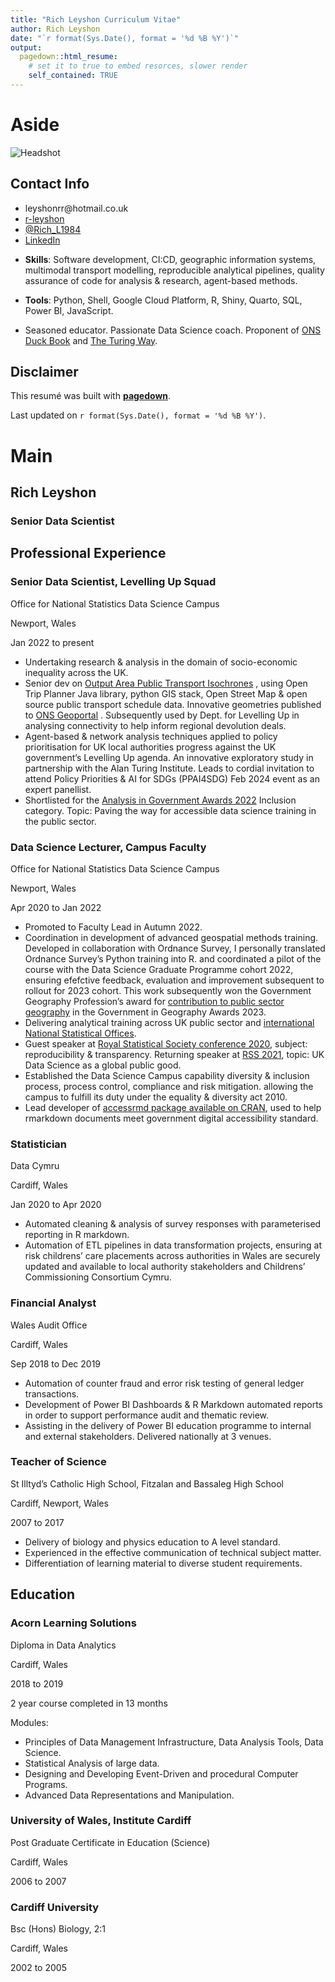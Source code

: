 ```yaml
---
title: "Rich Leyshon Curriculum Vitae"
author: Rich Leyshon
date: "`r format(Sys.Date(), format = '%d %B %Y')`"
output:
  pagedown::html_resume:
    # set it to true to embed resorces, slower render
    self_contained: TRUE
---
```


Aside
====================================

<img src="./www/fin-conf-2020-bw.jpg" alt="Headshot"/>

Contact Info {#contact}
--------------------------------------------------------------------------------
<div>
- <i class="fa fa-envelope"></i> leyshonrr@hotmail.co.uk
- <i class="fab fa-github-square"></i> <a href=https://github.com/r-leyshon target="_blank">r-leyshon</a>
- <i class="fab fa-x-twitter"></i> <a href=https://twitter.com/Rich_L1984 target="_blank">@Rich_L1984</a>
- <i class="fab fa-linkedin"></i> <a href=https://www.linkedin.com/in/richard-leyshon-316121163/ target="_blank">LinkedIn</a>
<br>
</div>

- **Skills**: Software development, CI:CD, geographic information systems,
multimodal transport modelling, reproducible analytical pipelines, quality
assurance of code for analysis & research, agent-based methods.

- **Tools**: Python, Shell, Google Cloud Platform, R, Shiny, Quarto, SQL,
Power BI, JavaScript.

- Seasoned educator. Passionate Data Science coach. Proponent of
<a href=https://best-practice-and-impact.github.io/qa-of-code-guidance/intro.html target="_blank">ONS Duck Book</a>
and <a href=https://the-turing-way.netlify.app/index.html target="_blank">The Turing Way</a>.

Disclaimer {#disclaimer}
--------------------------------------------------------------------------------

This resumé was built with <a href=https://github.com/rstudio/pagedown target="_blank">**pagedown**</a>.

Last updated on `r format(Sys.Date(), format = '%d %B %Y')`.

Main
================================================================================

Rich Leyshon {#title}
--------------------------------------------------------------------------------

### Senior Data Scientist

Professional Experience {data-icon=suitcase data-concise=true}
--------------------------------------------------------------------------------

### Senior Data Scientist, Levelling Up Squad

Office for National Statistics Data Science Campus

Newport, Wales

Jan 2022 to present

- Undertaking research & analysis in the domain of socio-economic inequality
across the UK.
- Senior dev on
<a href=https://datasciencecampus.ons.gov.uk/using-open-data-to-understand-hyperlocal-differences-in-uk-public-transport-availability/ target="_blank">Output Area Public Transport Isochrones</a>
, using Open Trip Planner Java library, python GIS stack, Open Street Map &
open source public transport schedule data. Innovative geometries published to
<a href=https://geoportal.statistics.gov.uk/search?q=isochrones target="_blank">ONS Geoportal</a>
. Subsequently used by Dept. for Levelling Up in analysing connectivity to help
inform regional devolution deals.
- Agent-based & network analysis techniques applied to policy prioritisation
for UK local authorities progress against the UK government's Levelling Up
agenda. An innovative exploratory study in partnership with the Alan Turing
Institute. Leads to cordial invitation to attend Policy Priorities & AI for
SDGs (PPAI4SDG) Feb 2024 event as an expert panellist.
- Shortlisted for the
<a href=https://analysisfunction.civilservice.gov.uk/news/analysis-in-government-awards-2022-shortlist/ target="_blank">Analysis in Government Awards 2022</a>
Inclusion category. Topic: Paving the way for accessible data science training
in the public sector.

### Data Science Lecturer, Campus Faculty

Office for National Statistics Data Science Campus

Newport, Wales

Apr 2020 to Jan 2022

- Promoted to Faculty Lead in Autumn 2022.
- Coordination in development of advanced geospatial methods training.
Developed in collaboration with Ordnance Survey, I personally translated
Ordnance Survey's Python training into R. and coordinated a pilot of the course
with the Data Science Graduate Programme cohort 2022, ensuring efefctive
feedback, evaluation and improvement subsequent to rollout for 2023 cohort.
This work subsequently won the Government Geography Profession's award for
<a href=https://twitter.com/GovGeo/status/1658156885676109832 target="_blank">contribution to public sector geography</a>
in the Government in Geography Awards 2023. 
- Delivering analytical training across UK public sector and
<a href=https://datasciencecampus.ons.gov.uk/taking-reproducible-analytical-pipelines-on-a-virtual-tour-first-stop-the-caribbean/ target="_blank">international National Statistical Offices</a>.
- Guest speaker at
<a href=https://rss.org.uk/RSS/media/File-library/Conference/Programme-for-RSS-2020-Online-conference.pdf target="_blank">Royal Statistical Society conference 2020</a>,
subject: reproducibility & transparency. Returning speaker at
<a href=https://rss.org.uk/news-publication/news-publications/2021/general-news/conference-2021-uk-data-science-as-a-global-public/ target="_blank">RSS 2021</a>,
topic: UK Data Science as a global public good.
- Established the Data Science Campus capability diversity &
inclusion process, process control, compliance and risk mitigation. allowing
the campus to fulfill its duty under the equality & diversity act 2010.
- Lead developer of
<a href=https://cran.r-project.org/package=accessrmd target="_blank">accessrmd package available on CRAN</a>,
used to help rmarkdown documents meet government digital accessibility
standard.

### Statistician  

Data Cymru  

Cardiff, Wales

Jan 2020 to Apr 2020

- Automated cleaning & analysis of survey responses with parameterised
reporting in R markdown.
- Automation of ETL pipelines in data transformation projects, ensuring at
risk childrens' care placements across authorities in Wales are securely
updated and available to local authority stakeholders and Childrens'
Commissioning Consortium Cymru.

### Financial Analyst

Wales Audit Office  

Cardiff, Wales  

Sep 2018 to Dec 2019

- Automation of counter fraud and error risk testing of general ledger
transactions.
- Development of Power BI Dashboards & R Markdown automated reports in order
to support performance audit and thematic review.
- Assisting in the delivery of Power BI education programme to internal and
external stakeholders. Delivered nationally at 3 venues.

### Teacher of Science  

St Illtyd's Catholic High School, Fitzalan and Bassaleg High School  

Cardiff, Newport,  Wales

2007 to 2017

- Delivery of biology and physics education to A level standard.
- Experienced in the effective communication of technical subject matter.
- Differentiation of learning material to diverse student requirements.

Education {data-icon=graduation-cap data-concise=true}
--------------------------------------------------------------------------------

### Acorn Learning Solutions
Diploma in Data Analytics

Cardiff, Wales

2018 to 2019

2 year course completed in 13 months

Modules: 

- Principles of Data Management Infrastructure, Data Analysis Tools,
Data Science.
- Statistical Analysis of large data.
- Designing and Developing Event-Driven and procedural Computer Programs.
- Advanced Data Representations and Manipulation.

### University of Wales, Institute Cardiff
Post Graduate Certificate in Education (Science)

Cardiff, Wales

2006 to 2007

### Cardiff University
Bsc (Hons) Biology, 2:1

Cardiff, Wales

2002 to 2005
